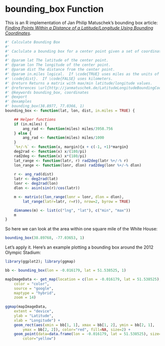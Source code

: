 # bounding_box Function

This is an R implementation of Jan Philip Matuschek's bounding box article: [*Finding Points Within a Distance of a Latitude/Longitude Using Bounding Coordinates*](http://janmatuschek.de/LatitudeLongitudeBoundingCoordinates).

```r
#' Calculate Bounding Box
#' 
#' Caclulate a bounding box for a center point given a set of coordinates.
#' 
#' @param lat The latitude of the center point.
#' @param lon The longitude of the center point.
#' @param dist The distance from the center point.  
#' @param in.miles logical.  If \code{TRUE} uses miles as the units of 
#' \code{dist}.  If \code{FALSE} uses kilometers.
#' @return Returns a matrix with max/min latitude/longitude values.
#' @references \url{http://janmatuschek.de/LatitudeLongitudeBoundingCoordinates}
#' @keywords bounding_box, coordinates
#' @export
#' @examples
#' bounding_box(38.8977, 77.0366, 1)
bounding_box <- function(lat, lon, dist, in.miles = TRUE) {

    ## Helper functions
    if (in.miles) {
        ang_rad <- function(miles) miles/3958.756
    } else {
        ang_rad <- function(miles) miles/1000
    }
    `%+/-%` <- function(x, margin){x + c(-1, +1)*margin}
    deg2rad <- function(x) x/(180/pi)
    rad2deg <- function(x) x*(180/pi)
    lat_range <- function(latr, r) rad2deg(latr %+/-% r)
    lon_range <- function(lonr, dlon) rad2deg(lonr %+/-% dlon)
       
    r <- ang_rad(dist)
    latr <- deg2rad(lat)
    lonr <- deg2rad(lon)
    dlon <- asin(sin(r)/cos(latr))

    m <- matrix(c(lon_range(lonr = lonr, dlon = dlon), 
        lat_range(latr=latr, r=r)), nrow=2, byrow = TRUE)

    dimnames(m) <- list(c("lng", "lat"), c("min", "max"))
    m
}
```

So here we can look at the area within one square mile of the White House:

```r
bounding_box(38.89768, -77.03653, 1)
```

Let's apply it.  Here's an example plotting a bounding box around the 2012 Olympic Stadium:

```r
library(ggplot2); library(ggmap)

bb <- bounding_box(lon = -0.016179, lat = 51.538525, 1)

mapImageData <- get_map(location = c(lon = -0.016179, lat = 51.538525),
    color = "color",
    source = "google",
    maptype = "hybrid",
    zoom = 14)
 
ggmap(mapImageData,
    extent = "device",
    ylab = "Latitude",
    xlab = "Longitude") + 
	geom_rect(aes(xmin = bb[1, 1], xmax = bb[1, 2], ymin = bb[2, 1], 
 		ymax = bb[2, 2]), color="red", fill=NA, size=2) +
	geom_point(data=data.frame(lon = -0.016179, lat = 51.538525), size=7, 
		color="yellow")

```



